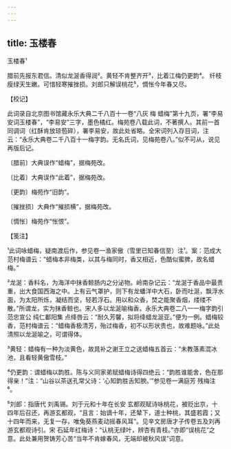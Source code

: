```yaml
---
---
---
```

title: 玉楼春
---



玉楼春¹





腊前先报东君信。清似龙涎香得润²。黄轻不肯整齐开³，比着江梅仍更韵⁴。 纤枝瘦绿天生嫩。可惜轻寒摧挫损。刘郎只解误桃花⁵，惆怅今年春又尽。

【校记】

此词录自北京图书馆藏永乐大典二千八百十一卷“八灰 梅 蜡梅”第十九页，署“李易安词玉楼春”，“李易安”三字，墨色橘红。梅苑卷八载此词，不著撰人。其前一首同调词（红酥肯放琼苞碎），署李易安，故此处省略。全宋词列入存目词，注云：“永乐大典卷二千八百十一梅字韵。无名氏词，见梅苑卷八。”似不可从，说见再版后记。

〔腊前〕大典误作“蜡梅”，据梅苑改。

〔比着〕大典误作“此着”，据梅苑改。

〔更韵〕梅苑作“旧韵”。

〔摧挫损〕大典作“摧损横”，据梅苑改。

〔惆怅〕梅苑作“怅恨”。

【笺注】

¹此词咏蜡梅，疑南渡后作，参见卷一渔家傲（雪里已知春信至）注¹。案：范成大范村梅谱云：“蜡梅本非梅类，以其与梅同时，香又相近，色酷似蜜脾，故名蜡梅。”

²龙涎：香料名，为海洋中抹香鲸肠内之分泌物。岭南杂记云：“龙涎于香品中最贵重，出大食国西海之中。上有云气罩护，则下有龙蟠洋中大石，卧而吐涎，飘浮水面，为太阳所烁，凝结而坚，轻若浮石。用以和众香，焚之能聚香烟，缕缕不散。”所谓龙，实为抹香鲸也。宋人多以龙涎喻梅香。永乐大典卷二八一一梅字韵引范忠宣公 纯仁鄱阳集 点绛唇云：“耐久芳馨，拟将绛蜡龙涎亚。”便为一例。蜡梅较香，范村梅谱云：“蜡梅香极清芳，殆过梅香，初不以形状贵也，故难题咏。”此处清照以龙涎喻之，可谓得体。

³黄轻：蜡梅有一种为淡黄色，故晁补之谢王立之送蜡梅五首云：“未教落素混冰池，且看轻黄傲雪枝。”

⁴仍更韵：谓蜡梅以韵胜。陈与义同家弟赋蜡梅诗得四绝云：“韵胜谁能舍，色在那得亲！”注：“山谷以茶送孔常父诗：‘心知韵胜舌知腴。’”参见卷一满庭芳 残梅注⁶。

⁵刘郎：指唐代 刘禹锡。刘于元和十年在长安 玄都观赋诗咏桃花，被贬出京，十四年后召还，再游玄都观，“且言：始谪十年，还辇下，道士种桃，其盛若霞；又十四年而来，无复一存，唯兔葵燕麦动摇春风耳”。见辛文房唐才子传卷五及刘再游玄都观诗引。宋 石延年红梅诗：“认桃无绿叶，辨杏有青枝。”亦即“误桃花”之意。此处兼用贺铸芳心苦“当年不肯嫁春风，无端却被秋风误”词意。